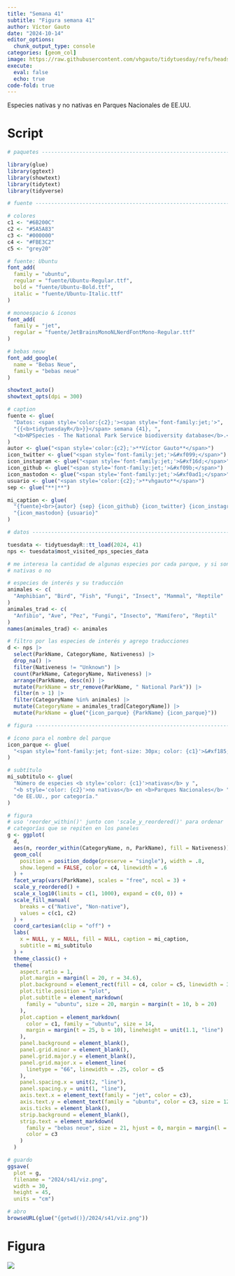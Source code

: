 ```yaml
---
title: "Semana 41"
subtitle: "Figura semana 41"
author: Víctor Gauto
date: "2024-10-14"
editor_options:
  chunk_output_type: console
categories: [geom_col]
image: https://raw.githubusercontent.com/vhgauto/tidytuesday/refs/heads/main/2024/s41/viz.png
execute:
  eval: false
  echo: true
code-fold: true
---
```


Especies nativas y no nativas en Parques Nacionales de EE.UU.

# Script

```r

# paquetes ----------------------------------------------------------------

library(glue)
library(ggtext)
library(showtext)
library(tidytext)
library(tidyverse)

# fuente ------------------------------------------------------------------

# colores
c1 <- "#6B200C"
c2 <- "#5A5A83"
c3 <- "#000000"
c4 <- "#FBE3C2"
c5 <- "grey20"

# fuente: Ubuntu
font_add(
  family = "ubuntu", 
  regular = "fuente/Ubuntu-Regular.ttf",
  bold = "fuente/Ubuntu-Bold.ttf",
  italic = "fuente/Ubuntu-Italic.ttf"
)

# monoespacio & íconos
font_add(
  family = "jet", 
  regular = "fuente/JetBrainsMonoNLNerdFontMono-Regular.ttf"
)

# bebas neuw
font_add_google(
  name = "Bebas Neue",
  family = "bebas neue"
)

showtext_auto()
showtext_opts(dpi = 300)

# caption
fuente <- glue(
  "Datos: <span style='color:{c2};'><span style='font-family:jet;'>",
  "{{<b>tidytuesdayR</b>}}</span> semana {41}, ",
  "<b>NPSpecies - The National Park Service biodiversity database</b>.</span>"
)
autor <- glue("<span style='color:{c2};'>**Víctor Gauto**</span>")
icon_twitter <- glue("<span style='font-family:jet;'>&#xf099;</span>")
icon_instagram <- glue("<span style='font-family:jet;'>&#xf16d;</span>")
icon_github <- glue("<span style='font-family:jet;'>&#xf09b;</span>")
icon_mastodon <- glue("<span style='font-family:jet;'>&#xf0ad1;</span>")
usuario <- glue("<span style='color:{c2};'>**vhgauto**</span>")
sep <- glue("**|**")

mi_caption <- glue(
  "{fuente}<br>{autor} {sep} {icon_github} {icon_twitter} {icon_instagram} ",
  "{icon_mastodon} {usuario}"
)

# datos -------------------------------------------------------------------

tuesdata <- tidytuesdayR::tt_load(2024, 41)
nps <- tuesdata$most_visited_nps_species_data

# me interesa la cantidad de algunas especies por cada parque, y si son
# nativas o no

# especies de interés y su traducción
animales <- c(
  "Amphibian", "Bird", "Fish", "Fungi", "Insect", "Mammal", "Reptile"
)
animales_trad <- c(
  "Anfibio", "Ave", "Pez", "Fungi", "Insecto", "Mamífero", "Reptil"
)
names(animales_trad) <- animales

# filtro por las especies de interés y agrego traducciones
d <- nps |> 
  select(ParkName, CategoryName, Nativeness) |> 
  drop_na() |> 
  filter(Nativeness != "Unknown") |> 
  count(ParkName, CategoryName, Nativeness) |> 
  arrange(ParkName, desc(n)) |> 
  mutate(ParkName = str_remove(ParkName, " National Park")) |> 
  filter(n > 1) |> 
  filter(CategoryName %in% animales) |> 
  mutate(CategoryName = animales_trad[CategoryName]) |> 
  mutate(ParkName = glue("{icon_parque} {ParkName} {icon_parque}"))

# figura ------------------------------------------------------------------

# ícono para el nombre del parque
icon_parque <- glue(
  "<span style='font-family:jet; font-size: 30px; color: {c1}'>&#xf185;</span>"
)

# subtítulo
mi_subtitulo <- glue(
  "Número de especies <b style='color: {c1}'>nativas</b> y ",
  "<b style='color: {c2}'>no nativas</b> en <b>Parques Nacionales</b> ",
  "de EE.UU., por categoría."
)

# figura
# uso 'reorder_within()' junto con 'scale_y_reordered()' para ordenar
# categorías que se repiten en los paneles
g <- ggplot(
  d, 
  aes(n, reorder_within(CategoryName, n, ParkName), fill = Nativeness)) +
  geom_col(
    position = position_dodge(preserve = "single"), width = .8,
    show.legend = FALSE, color = c4, linewidth = .6
  ) +
  facet_wrap(vars(ParkName), scales = "free", ncol = 3) +
  scale_y_reordered() +
  scale_x_log10(limits = c(1, 1000), expand = c(0, 0)) +
  scale_fill_manual(
    breaks = c("Native", "Non-native"),
    values = c(c1, c2)
  ) +
  coord_cartesian(clip = "off") +
  labs(
    x = NULL, y = NULL, fill = NULL, caption = mi_caption,
    subtitle = mi_subtitulo
  ) +
  theme_classic() +
  theme(
    aspect.ratio = 1,
    plot.margin = margin(l = 20, r = 34.6),
    plot.background = element_rect(fill = c4, color = c5, linewidth = 3),
    plot.title.position = "plot",
    plot.subtitle = element_markdown(
      family = "ubuntu", size = 20, margin = margin(t = 10, b = 20)
    ),
    plot.caption = element_markdown(
      color = c1, family = "ubuntu", size = 14,
      margin = margin(t = 25, b = 10), lineheight = unit(1.1, "line")
    ),
    panel.background = element_blank(),
    panel.grid.minor = element_blank(),
    panel.grid.major.y = element_blank(),
    panel.grid.major.x = element_line(
      linetype = "66", linewidth = .25, color = c5
    ),
    panel.spacing.x = unit(2, "line"),
    panel.spacing.y = unit(1, "line"),
    axis.text.x = element_text(family = "jet", color = c3),
    axis.text.y = element_text(family = "ubuntu", color = c3, size = 12),
    axis.ticks = element_blank(),
    strip.background = element_blank(),
    strip.text = element_markdown(
      family = "bebas neue", size = 21, hjust = 0, margin = margin(l = -17),
      color = c3
    )
  )

# guardo
ggsave(
  plot = g,
  filename = "2024/s41/viz.png",
  width = 30,
  height = 45,
  units = "cm")

# abro
browseURL(glue("{getwd()}/2024/s41/viz.png"))
```

# Figura

![](https://raw.githubusercontent.com/vhgauto/tidytuesday/refs/heads/main/2024/s41/viz.png)


